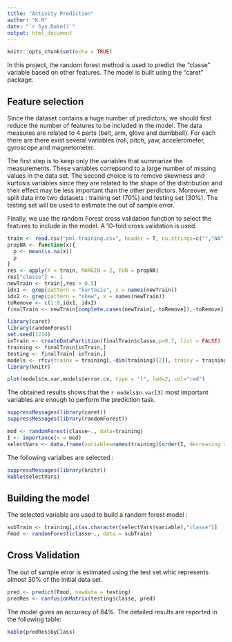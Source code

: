 ```yaml
---
title: "Activity Prediction"
author: "K.M"
date: "`r Sys.Date()`" 
output: html_document
---
```


```r
knitr::opts_chunk$set(echo = TRUE)
```

In this project, the random forest method is used to predict the "classe" variable based on other features. The model is built using the "caret" package.

## Feature selection
Since the dataset contains a huge number of predictors, we should first reduce the number of features to be included in the model. The data measures are related to 4 parts (belt, arm, glove and dumbbell). For each there are there exist several variables (roll, pitch, yaw, accelerometer, gyroscope and magnetometer.

The first step is to keep only the variables that summarize the measurements. These variables correpsond to a large number of missing values in the data set. The second choice is to remove skewness and kurtosis variables since they are related to the shape of the distribution and their effect may be less important than the other perdictors.
Moreover, we split data into two datasets : training set (70%) and testing set (30%). The testing set will be used to estimate the out of sample error.

Finally, we use the random Forest cross validation function to select the features to include in the model. A 10-fold cross validation is used.

```r
train <- read.csv("pml-training.csv", header = T, na.strings=c("","NA","#DIV/0!"))
propNA <- function(x){
  p <- mean(is.na(x))
  p
}
res <- apply(X = train, MARGIN = 2, FUN = propNA)
res["classe"] <- 1
newTrain <- train[,res > 0.5]
idx1 <- grep(pattern = "kurtosis", x = names(newTrain))
idx2 <- grep(pattern = "skew", x = names(newTrain))
toRemove <- c(1:8,idx1, idx2) 
finalTrain <- newTrain[complete.cases(newTrain[,-toRemove]),-toRemove]

library(caret)
library(randomForest)
set.seed(1234)
inTrain <- createDataPartition(finalTrain$classe,p=0.7, list = FALSE)
training <- finalTrain[inTrain,]
testing <- finalTrain[-inTrain,]
models <- rfcv(trainx = training[,-dim(training)[2]], trainy = training$classe,cv.fold = 10)
library(knitr)
``` 
```r
plot(models$n.var,models$error.cv, type = "l", lwd=2, col="red")
```

The obtained results shows that the `r models$n.var[3]` most important variables are enough to perform the prediction task.

```r
suppressMessages(library(caret))
suppressMessages(library(randomForest))

mod <- randomForest(classe~., data=training)
I <- importance(x = mod)
selectVars <- data.frame(variable=names(training)[order(I, decreasing = T)[1:models$n.var[3]]], Importance=I[order(I, decreasing = T)[1:models$n.var[3]]])
```

The following varialbes are selected :

```r
suppressMessages(library(knitr))
kable(selectVars)
```

## Building the model

The selected variable are used to build a random forest model :

```r
subTrain <- training[,c(as.character(selectVars$variable),"classe")]
Fmod <- randomForest(classe~., data = subTrain)

```

## Cross Validation

The out of sample error is estimated using the test set whic represents almost 30% of the initial data set.
```r
pred <- predict(Fmod, newdata = testing)
predRes <- confusionMatrix(testing$classe, pred)
```

The model gives an accuracy of 84%. The detailed results are reported in the following table:
```r
kable(predRes$byClass)
```